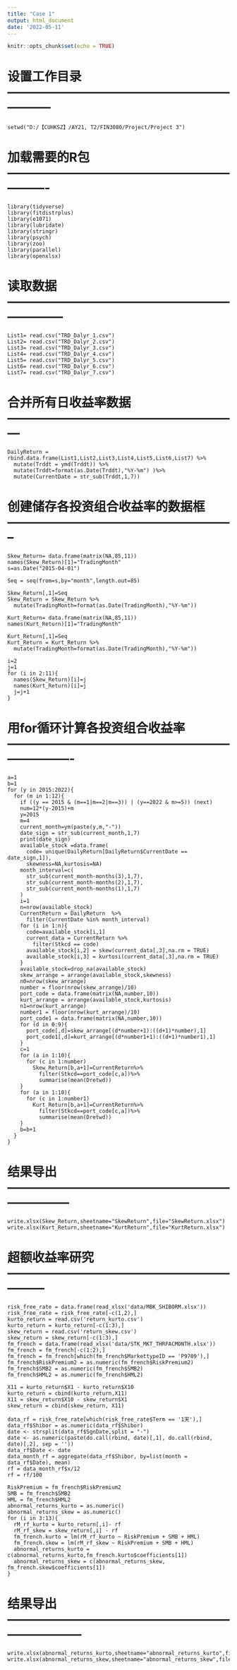 ```yaml
---
title: "Case 1"
output: html_document
date: '2022-05-11'
---
```


```r
knitr::opts_chunk$set(echo = TRUE)
```

# 设置工作目录 -----------------------------------------------------------------
```
setwd("D:/【CUHKSZ】/AY21, T2/FIN3080/Project/Project 3")
```

# 加载需要的R包 ----------------------------------------------------------------
```
library(tidyverse)
library(fitdistrplus)
library(e1071)
library(lubridate)
library(stringr)
library(psych)
library(zoo)
library(parallel)
library(openxlsx)
```
# 读取数据 --------------------------------------------------------------------
```
List1= read.csv("TRD_Dalyr_1.csv")
List2= read.csv("TRD_Dalyr_2.csv")
List3= read.csv("TRD_Dalyr_3.csv")
List4= read.csv("TRD_Dalyr_4.csv")
List5= read.csv("TRD_Dalyr_5.csv")
List6= read.csv("TRD_Dalyr_6.csv")
List7= read.csv("TRD_Dalyr_7.csv")
```
# 合并所有日收益率数据 ---------------------------------------------------------
```
DailyReturn = rbind.data.frame(List1,List2,List3,List4,List5,List6,List7) %>%
  mutate(Trddt = ymd(Trddt)) %>%
  mutate(Trddt=format(as.Date(Trddt),"%Y-%m") )%>%
  mutate(CurrentDate = str_sub(Trddt,1,7))
```
# 创建储存各投资组合收益率的数据框 --------------------------------------------------------
```
Skew_Return= data.frame(matrix(NA,85,11))
names(Skew_Return)[1]="TradingMonth"
s=as.Date("2015-04-01")

Seq = seq(from=s,by="month",length.out=85)

Skew_Return[,1]=Seq
Skew_Return = Skew_Return %>%
  mutate(TradingMonth=format(as.Date(TradingMonth),"%Y-%m"))

Kurt_Return= data.frame(matrix(NA,85,11))
names(Kurt_Return)[1]="TradingMonth"

Kurt_Return[,1]=Seq
Kurt_Return = Kurt_Return %>%
  mutate(TradingMonth=format(as.Date(TradingMonth),"%Y-%m"))

i=2
j=1
for (i in 2:11){
  names(Skew_Return)[i]=j
  names(Kurt_Return)[i]=j
  j=j+1
}
```
# 用for循环计算各投资组合收益率 ----------------------------------------------------------------------
```
a=1
b=1
for (y in 2015:2022){
  for (m in 1:12){
    if ((y == 2015 & (m==1|m==2|m==3)) | (y==2022 & m>=5)) (next)
    num=12*(y-2015)+m
    y=2015
    m=4
    current_month=ym(paste(y,m,"-"))
    date_sign = str_sub(current_month,1,7)
    print(date_sign)
    available_stock =data.frame(
      code= unique(DailyReturn[DailyReturn$CurrentDate == date_sign,1]),
      skewness=NA,kurtosis=NA)
    month_interval=c(
      str_sub(current_month-months(3),1,7),
      str_sub(current_month-months(2),1,7),
      str_sub(current_month-months(1),1,7)
    )
    i=1
    n=nrow(available_stock)
    CurrentReturn = DailyReturn  %>%
      filter(CurrentDate %in% month_interval)
    for (i in 1:n){
      code=available_stock[i,1]
      current_data = CurrentReturn %>%
        filter(Stkcd == code)
      available_stock[i,2] = skew(current_data[,3],na.rm = TRUE)
      available_stock[i,3] = kurtosi(current_data[,3],na.rm = TRUE)
    }
    available_stock=drop_na(available_stock)
    skew_arrange = arrange(available_stock,skewness)
    n0=nrow(skew_arrange)
    number = floor(nrow(skew_arrange)/10)
    port_code = data.frame(matrix(NA,number,10))
    kurt_arrange = arrange(available_stock,kurtosis)
    n1=nrow(kurt_arrange)
    number1 = floor(nrow(kurt_arrange)/10)
    port_code1 = data.frame(matrix(NA,number,10))
    for (d in 0:9){
      port_code[,d]=skew_arrange[(d*number+1):((d+1)*number),1]
      port_code1[,d]=kurt_arrange[(d*number1+1):((d+1)*number1),1]
    }
    c=1
    for (a in 1:10){
      for (c in 1:number)
        Skew_Return[b,a+1]=CurrentReturn%>%
          filter(Stkcd==port_code[c,a])%>%
          summarise(mean(Dretwd))
    }
    for (a in 1:10){
      for (c in 1:number1)
        Kurt_Return[b,a+1]=CurrentReturn%>%
          filter(Stkcd==port_code[c,a])%>%
          summarise(mean(Dretwd))
    }
    b=b+1
  }
}
```
# 结果导出 ---------------------------------------------------------------------
```
write.xlsx(Skew_Return,sheetname="SkewReturn",file="SkewReturn.xlsx")
write.xlsx(Kurt_Return,sheetname="KurtReturn",file="KurtReturn.xlsx")
```
# 超额收益率研究 ---------------------------------------------------------------
```
risk_free_rate = data.frame(read_xlsx('data/MBK_SHIBORM.xlsx'))
risk_free_rate = risk_free_rate[-c(1,2),]
kurto_return = read.csv('return_kurto.csv')
kurto_return = kurto_return[-c(1:3),]
skew_return = read.csv('return_skew.csv')
skew_return = skew_return[-c(1:3),]
fm_french = data.frame(read_xlsx('data/STK_MKT_THRFACMONTH.xlsx'))
fm_french = fm_french[-c(1:2),]
fm_french = fm_french[which(fm_french$MarkettypeID == 'P9709'),]
fm_french$RiskPremium2 = as.numeric(fm_french$RiskPremium2)
fm_french$SMB2 = as.numeric(fm_french$SMB2)
fm_french$HML2 = as.numeric(fm_french$HML2)

X11 = kurto_return$X1 - kurto_return$X10
kurto_return = cbind(kurto_return,X11)
X11 = skew_return$X10 - skew_return$X1
skew_return = cbind(skew_return, X11)

data_rf = risk_free_rate[which(risk_free_rate$Term == '1天'),]
data_rf$Shibor = as.numeric(data_rf$Shibor)
date <- strsplit(data_rf$SgnDate,split = "-") 
date <- as.numeric(paste(do.call(rbind, date)[,1], do.call(rbind, date)[,2], sep = ''))
data_rf$Date <- date
data_month_rf = aggregate(data_rf$Shibor, by=list(month = data_rf$Date), mean)
rf = data_month_rf$x/12
rf = rf/100

RiskPremium = fm_french$RiskPremium2 
SMB = fm_french$SMB2
HML = fm_french$HML2
abnormal_returns_kurto = as.numeric()
abnormal_returns_skew = as.numeric()
for (i in 3:13){
  rM_rf_kurto = kurto_return[,i]- rf
  rM_rf_skew = skew_return[,i] - rf
  fm_french.kurto = lm(rM_rf_kurto ~ RiskPremium + SMB + HML)
  fm_french.skew = lm(rM_rf_skew ~ RiskPremium + SMB + HML)
  abnormal_returns_kurto = c(abnormal_returns_kurto,fm_french.kurto$coefficients[1])
  abnormal_returns_skew = c(abnormal_returns_skew, fm_french.skew$coefficients[1])
}
```
# 结果导出 ------------------------------------------------------------------------
```
write.xlsx(abnormal_returns_kurto,sheetname="abnormal_returns_kurto",file="abnormal_returns_kurto.xlsx")
write.xlsx(abnormal_returns_skew,sheetname="abnormal_returns_skew",file="abnormal_returns_skew.xlsx")
```
